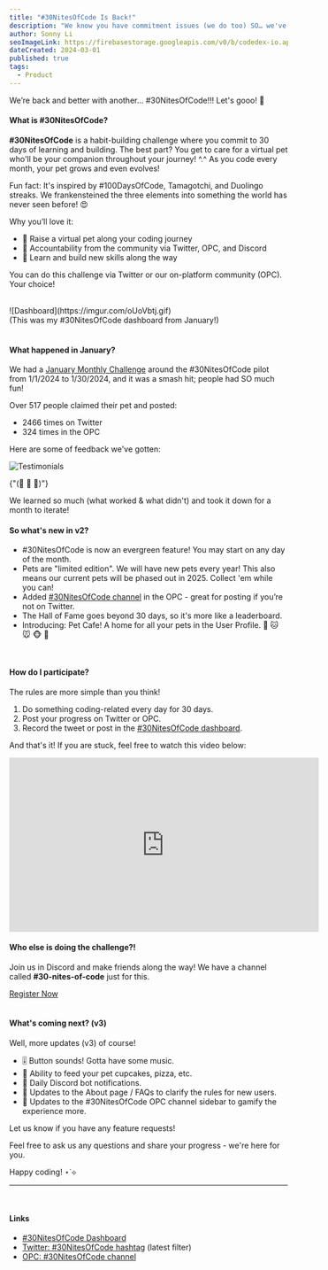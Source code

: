 ```yaml
---
title: "#30NitesOfCode Is Back!"
description: "We know you have commitment issues (we do too) SO… we've re-launched #30NitesOfCode where you commit to 30 days of learning and building while raising your virtual pet! 🐣"
author: Sonny Li
seoImageLink: https://firebasestorage.googleapis.com/v0/b/codedex-io.appspot.com/o/blogs%2F30-nites-of-code%2Fbanner.gif?alt=media&token=4e2f7873-a806-4b96-beaa-3b270796d187
dateCreated: 2024-03-01
published: true
tags:
  - Product
---
```


We’re back and better with another... #30NitesOfCode!!! Let's gooo! 👾 

#### What is #30NitesOfCode?

**#30NitesOfCode** is a habit-building challenge where you commit to 30 days of learning and building. The best part? You get to care for a virtual pet who'll be your companion throughout your journey! ^.^ As you code every month, your pet grows and even evolves!

Fun fact: It's inspired by #100DaysOfCode, Tamagotchi, and Duolingo streaks. We frankensteined the three elements into something the world has never seen before! 😍

Why you’ll love it:

- 🥚 Raise a virtual pet along your coding journey
- 🐣 Accountability from the community via Twitter, OPC, and Discord
- 🐥 Learn and build new skills along the way

You can do this challenge via Twitter or our on-platform community (OPC). Your choice!

<br>
![Dashboard](https://imgur.com/oUoVbtj.gif)
<div style={{textAlign: "center"}}>(This was my #30NitesOfCode dashboard from January!)</div>
<br>

#### What happened in January?

We had a [January Monthly Challenge](https://www.codedex.io/community/monthly-challenge/january-2024) around the #30NitesOfCode pilot from 1/1/2024 to 1/30/2024, and it was a smash hit; people had SO much fun! 

Over 517 people claimed their pet and posted:

- 2466 times on Twitter
- 324 times in the OPC

Here are some of feedback we've gotten:

![Testimonials](https://i.imgur.com/WCMZZ1V.png)
<div style={{textAlign: "center"}}>{"(🫶 🫶 🫶)"}</div>

We learned so much (what worked & what didn't) and took it down for a month to iterate!
<br>

#### So what's new in v2?

- #30NitesOfCode is now an evergreen feature! You may start on any day of the month.
- Pets are "limited edition". We will have new pets every year! This also means our current pets will be phased out in 2025. Collect 'em while you can!
- Added [#30NitesOfCode channel](https://www.codedex.io/community/30-nites-of-code) in the OPC - great for posting if you’re not on Twitter.
- The Hall of Fame goes beyond 30 days, so it's more like a leaderboard.
- Introducing: Pet Cafe! A home for all your pets in the User Profile. 🐶 🐱 🐭 🐵 🐸
<br>

#### How do I participate?

The rules are more simple than you think!

1) Do something coding-related every day for 30 days.
2) Post your progress on Twitter or OPC.
3) Record the tweet or post in the [#30NitesOfCode dashboard](https://www.codedex.io/30-nites-of-code).

And that's it! If you are stuck, feel free to watch this video below:

<iframe width="560" height="315" src="https://www.youtube.com/embed/8zuuj3zKOZI?si=6RJFw48x3F2EEQ1H" title="YouTube video player" frameBorder="0" allow="accelerometer; autoplay; clipboard-write; encrypted-media; gyroscope; picture-in-picture; web-share" allowFullScreen></iframe>
<br>

#### Who else is doing the challenge?!

Join us in Discord and make friends along the way! We have a channel called **#30-nites-of-code** just for this.

<div style={{ display: "flex", justifyContent: "center", marginBottom: "1.2rem", transform: "scale(.9)" }}>
  <a className="nes-btn is-warning" href="https://www.codedex.io/30-nites-of-code" target="_blank" and rel="noopener noreferrer">Register Now</a>
</div>
<br>

#### What's coming next? (v3)

Well, more updates (v3) of course!

- 🎚️ Button sounds! Gotta have some music.
- 🧁 Ability to feed your pet cupcakes, pizza, etc.
- 🔔 Daily Discord bot notifications.
- 🫶 Updates to the About page / FAQs to clarify the rules for new users.
- 🥚 Updates to the #30NitesOfCode OPC channel sidebar to gamify the experience more.

Let us know if you have any feature requests! 

Feel free to ask us any questions and share your progress - we're here for you.

Happy coding! ⋆˙⟡
<br>

---
<br>

#### Links

- [#30NitesOfCode Dashboard](https://www.codedex.io/30-nites-of-code)
- [Twitter: #30NitesOfCode hashtag](https://twitter.com/hashtag/30NitesOfCode?src=hashtag_click&f=live) (latest filter)
- [OPC: #30NitesOfCode channel](https://www.codedex.io/community/30-nites-of-code)
